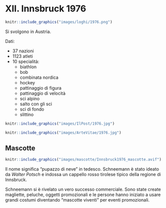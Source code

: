 # XII. Innsbruck 1976 {-}

```{r, echo=FALSE, out.width='40%', fig.cap='XII edizione dei Giochi olimpici invernali'}
knitr::include_graphics("images/loghi/1976.png")
```

Si svolgono in Austria.

Dati:

* 37 nazioni
* 1123 atleti
* 10 specialità:
  * biathlon
  * bob
  * combinata nordica
  * hockey
  * pattinaggio di figura
  * pattinaggio di velocità
  * sci alpino
  * salto con gli sci
  * sci di fondo
  * slittino
  
```{r, echo=FALSE, out.width='80%', fig.cap='La sciatrice tedesca Rosie Mittermaier nello slalom alle Olimpiadi di Innsbruck del 1976. (Tony Duffy/Allsport)'}
knitr::include_graphics("images/IlPost/1976.jpg")
```
```{r, echo=FALSE, out.width='80%', fig.cap="Insbruck 1976. Lo sciatore italiano Piero Gros dopo aver vinto la medaglia d’oro dello slalom. (Artevitae)"}
knitr::include_graphics("images/ArteVitae/1976.jpg")
```
## Mascotte {-}

```{r, echo=FALSE, out.width='40%', fig.cap='Schneemann'}
knitr::include_graphics("images/mascotte/Innsbruck1976_mascotte.avif")
```

Il nome significa "pupazzo di neve" in tedesco. Schneemann è stato ideato da *Walter Potsch* e indossa un cappello rosso tirolese tipico della regione di Innsbruck.

Schneemann si è rivelato un vero successo commerciale. Sono state create magliette, peluche, oggetti promozionali e le persone hanno iniziato a usare grandi costumi diventando "mascotte viventi" per eventi promozionali.